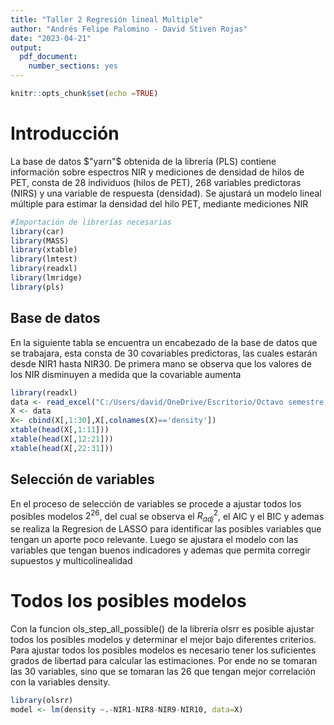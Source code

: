 ```yaml
---
title: "Taller 2 Regresión lineal Multiple"
author: "Andrés Felipe Palomino - David Stiven Rojas"
date: "2023-04-21"
output: 
  pdf_document: 
    number_sections: yes
---
```


```r
knitr::opts_chunk$set(echo =TRUE)
```

# Introducción
La base de datos $"yarn"$ obtenida de la librería (PLS) contiene información sobre espectros NIR y mediciones de densidad de hilos de PET, consta de 28 individuos (hilos de PET), 268 variables predictoras (NIRS) y una variable de respuesta (densidad). Se ajustará un modelo lineal múltiple para estimar la densidad del hilo PET, mediante mediciones NIR


```r
#Importación de librerías necesarias
library(car)
library(MASS)
library(xtable)
library(lmtest)
library(readxl)
library(lmridge)
library(pls)

```



## Base de datos

En la siguiente tabla se encuentra un encabezado de la base de datos que se trabajara, esta consta de 30 covariables predictoras, las cuales estarán desde NIR1 hasta NIR30. De primera mano se observa que los valores de los NIR disminuyen a medida que la covariable aumenta


```r
library(readxl)
data <- read_excel("C:/Users/david/OneDrive/Escritorio/Octavo semestre github/OctavoSemestre/Estadística Aplicada II/Base de datos/data.xlsx")
X <- data
X<- cbind(X[,1:30],X[,colnames(X)=='density'])
xtable(head(X[,1:11]))
xtable(head(X[,12:21]))
xtable(head(X[,22:31]))


```

## Selección de variables

En el proceso de selección de variables se procede a ajustar todos los posibles modelos $2^{26}$, del cual se observa el $R^2_{adj}$, el AIC y el BIC y ademas se realiza la Regresion de LASSO para identificar las posibles variables que tengan un aporte poco relevante. Luego se ajustara el modelo con las variables que tengan buenos indicadores y ademas que permita corregir supuestos y multicolinealidad

# Todos los posibles modelos

Con la funcion ols_step_all_possible() de la librería olsrr es posible ajustar todos los posibles modelos y determinar el mejor bajo diferentes criterios. Para ajustar todos los posibles modelos es necesario tener los suficientes grados de libertad para calcular las estimaciones. Por ende no se tomaran las 30 variables, sino que se tomaran las 26 que tengan mejor correlación con la variables density. 



```r
library(olsrr)
model <- lm(density ~.-NIR1-NIR8-NIR9-NIR10, data=X)





```



